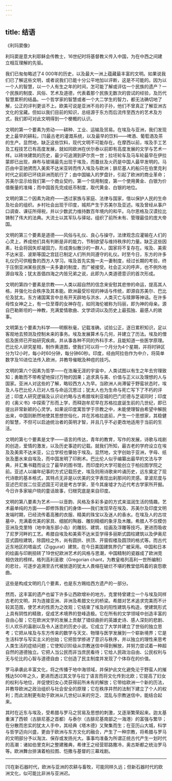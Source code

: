 ```yaml
---
---
---
```

title: 结语
---







《利玛窦像》

利玛窦是意大利耶稣会传教士，16世纪时将基督教义传入中国，为在中西之间建立相互理解的先驱。

我们已匆匆略述了4 000年的历史，以及最大一洲上蕴藏最丰富的文明。如果说我们已了解这些文明，或者说我们已能十分公平地加以评断，这是不可能的。因为以一个人的智慧，以一个人有生之年的时间，怎可能了解或评估一个民族的遗产？一个民族的制度、风俗、艺术及道德，代表着那个民族无数次的尝试的经验，及历代智慧累积的结晶。一个哲学家的智慧或者一个大二学生的智力，都无法确切地了解，公正的评判更谈不上。欧美可说是亚洲不肖的子孙，他们不曾真正了解亚洲古文化的宝藏。但如以我们目前的知识，总结源于东方而后流传至西方的艺术及方式，我们即可对此文明得到一个梗概的认识。

文明的第一个要素为劳动——耕种、工业、运输及贸易。在埃及与亚洲，我们发现史上最早的耕耘，[1]最古老的灌溉系统，以及最早的饮料——啤酒、葡萄酒及茶的生产。显然地，缺乏这些饮料，现代文明不可能存在。在摩西以前，埃及手工艺及工程技艺已有高度发展，就如同欧洲在伏尔泰以前即有高度发展的文学与艺术一样。以砖块建筑的历史，最少可追溯到萨尔贡一世；拉坯轮车及马车轮最早在伊拉蒙即已出现，麻布与玻璃最先出现于埃及，而蚕丝及火药是中国人最早发明的。马匹由中亚驰骋而入美索不达米亚转而传入埃及与欧洲；腓尼基人的船只在伯里克利时代之前即已环绕非洲而航行了；由中国输入的罗盘针，引起了欧洲的商业革命；苏美尔显示给我们第一个商业契约，第一个信用制度，第一个使用黄金、白银为价值衡量的准绳；而中国首先完成纸币制度，取代黄金、白银的地位。

文明的第二个因素为政府——透过家族与家庭、法律与国家，借以保护人民的生命及社会的组织。乡村社会出现于印度，城邦产生于苏美尔及亚述。埃及曾经从事户口调查、课征所得税，并以少数武力维持数百年境内的和平。乌尔恩格及汉谟拉比铸制了伟大的法典。大流士以其军队与驿站，组织了前所未有、管理最佳的庞大帝国。

文明的第三个要素是道德——风俗与礼仪、良心与操守。法律观念应灌输在人们的心灵上，养成他们具有判断是非的能力，节制欲望与维持秩序的力量。缺乏这些因素，社会将因失却凝固力，形成类似散沙的一群人，国家将不复存在。埃及、美索不达米亚、波斯等国之宫廷已制定人们所共同遵守的礼仪。时至今日，东方的许多礼仪仍可供粗鲁的西方人学习。埃及首先实施一夫一妻制度，经过长期的考验，终于压倒亚洲某些民族一夫多妻的制度，而广被接受。社会正义的呼声，也不例外地源自埃及；犹太首倡四海之内皆兄弟之说，此即为人类道德意识的首次形成。

文明的第四个要素是宗教——人类以超自然的信念来安慰其悲惨的命运，提高其人格，并强化社会秩序及其本能。欧洲最受珍视的神话与传统，即源自苏美尔、巴比伦及犹太。东方诸国寓言中总有开天辟地与洪水、人类灭亡与赎罪等神话。在许多母性女神之上，有一位至尊的女神存在，如同海伦被称为玛丽，即为神的母亲。源自巴勒斯坦的一神教，充满爱情歌曲、文学颂词以及历史上最孤独、最感人的故事。

文明第五个要素为科学——明察秋毫，记载准确，试验公正，逐日累积知识，足以客观地去预测及控制未来的事务。埃及发展算术与几何，并建立了历法。埃及的僧侣及医师已开始研究疾病，并从事各种不同的外科手术，且能知道一些医学原理。巴比伦人研究星相，制作黄道图，使我们可以将一个月分为4个星期，并将时钟区分为12小时，每小时60分钟，每分钟60秒。印度，经由阿拉伯作为中介，将简单数字及10进位法传入欧洲，并教导催眠及种痘的技巧。

文明的第六个因素为哲学——在浩瀚无涯的宇宙中，人类试图以有生之年去穷理致知；勇敢而不带希望地探讨万物的因果；追求真与美、价值与正义以及理想的人与国家。亚洲人对这些的了解，略较西方人为早。当欧洲人尚滞留于野蛮状态时，埃及人与巴比伦人已对人性与命运沉思过；犹太人也为生命与死亡写下了不朽的评述；印度人研究逻辑及认识论约略与古希腊埃利亚城的巴门尼德与芝诺同时；印度的《奥义书》中探索了形而上学，而释迦牟尼早在苏格拉底诞生前的几世纪，即已提出非常新颖的心灵学。如果说印度寓哲学于宗教之中，未能使理智由希望中解脱出来，中国则断然地使其思想世俗化，并在苏格拉底前，产生一个思想家，其稳健的智慧，不但可以启迪统治者的英明才智，并且几乎不必更改地适用于当前的生活。

文明的第七个要素是文字——语言的传达，青年的教育，写作的发展，诗歌与戏剧的创造，爱情的激发，以及历史事迹的记载。就我们所知，最古老的学府设立在埃及及美索不达米亚，公立学校也肇始于埃及。显然地，文字创始于亚洲，字母、纸张及墨水来自埃及，而中国发明了印刷术。巴比伦人似乎编纂出最早的文法与字典，并汇集书籍而设立了最早的图书馆，而印度的大学可能创立于柏拉图学院之前。亚述人以编年纪事的方式记载历史，埃及则用诗歌来吟诵历史，远东奠定了现代诗歌的基本格式，其特点无非是以优美的文字表现出刹那间的灵感。拿波尼度与亚述巴尼拔二位亚述国王可说是考古学家，至今其废墟才为近代考古学家所开掘。今日许多家喻户晓的童话故事，归根究底是来自印度。

文明的第八要素为艺术——以音韵、风格及多彩多姿的方式来滋润生活的情趣。艺术最单纯的方面——即修饰我们的身体——我们发现早在埃及、苏美尔及印度文明发端时期，已经流传着高雅的衣服、精美的珠宝以及迷人的香水。在埃及人的古坟墓中，充满着优美的家具、细腻的陶器、雕刻精细的象牙及木雕。希腊人不仅模仿亚洲及克里特（地中海东部小岛）的雕刻、建筑、绘画及浮雕等技巧，更进而吸收了尼罗河畔的工艺。希腊自埃及和美索不达米亚学得多丽斯式圆柱建筑以及伊奥尼亚式圆柱建筑，除圆柱之外，尚有圆拱、拱顶、开窗假楼及圆顶的格式等。而古代近东地区的塔庙式（Ziggurat）建筑，在今日美国建筑界仍广被采用。中国和日本的绘画与印刷扭转了19世纪欧洲艺术的风格与思潮，中国精制的瓷器成了欧洲竞相仿效的榜样。格列高利圣歌（Gregorian chant，为教皇格列高利一世所编制）的悲壮，可逐步追溯至古代被放逐的犹太人畏缩在破烂不堪的教堂低鸣着的哀怨歌曲。

这些是构成文明的几个要素，也是东方赐给西方遗产的一部分。

然而，这丰富的遗产也留下许多让西欧增补的地方。克里特曾建立一个与埃及同样古老的文明，并为连接亚洲、非洲及希腊文化的桥梁。希腊对艺术追求完美而不计较其范围，使艺术的性质为之改观；它结束了埃及的阳性建筑与构造，使建筑形式上具有阴性的精致，促成艺术境界的登峰造极。它在所有的文学领域中创造丰富的自由心智；它在欧洲文学的发展上贡献了错综曲折的英雄史诗、感人深刻的悲剧、引人欢乐的喜剧以及令人迷恋的历史小说。它成立了大学并建立了世俗的独立思考；它把从埃及与东方传来的数学与天文、物理与医学发展到一个崭新境界；它是生活科学与写实主义的创始；它把哲学掺进了意识与秩序，并以独立的理性来思考人类生活的症结问题；它使知识阶级从宗教迷信中得到解放，并努力尝试着一种超自然的道德独立。它把人当公民而非当庶民看待；它给人民政治自由、公民权利与无与伦比的心智与道德自由；它创造了民主制度并发现了个体存在的价值。

罗马承袭此丰富文化，将之传播于地中海领域，并保护此文化避免沦于野蛮人的摧残达500年之久，更进而透过其文学与拉丁语言而将文化传到北欧；它提高了妇女的权利与地位，并促使妇女心灵获得前所未有的解放；它带给欧洲一个新的历法，并教导欧洲之政治组织与社会安全的原理；它在秩序井然的法制下建立了个人的权利；而此法制更有助于欧洲从几世纪以来的穷乏、混乱与宗教迷信中，能结合起来。

其时在近东与埃及，受希腊与罗马之贸易及思想的刺激，又逐渐繁荣起来。迦太基重演了西顿（古腓尼基之首都）与泰尔（古腓尼基南部之一海港）的富强与繁华；在分散而忠实的犹太人手中，其经典《塔木德》又聚集而生；在亚历山大城，科学与哲学迈向兴盛，更由于欧洲与东方文化的融合，产生了一种宗教，将希腊与罗马的文明部分予以淘汰、保存或发扬光大。事事均准备为所谓正统古代产生一划时代的高潮：诸如伯里克利之整建雅典，希律王之经营耶路撒冷，奥古斯都之统治罗马等。欧洲舞台排演着柏拉图、恺撒与基督的三幕戏剧。



* * *



[1]在新石器时代，欧洲与亚洲的农耕与畜牧，可能同样久远；但新石器时代的欧洲文化，似可能比非洲与亚洲迟。